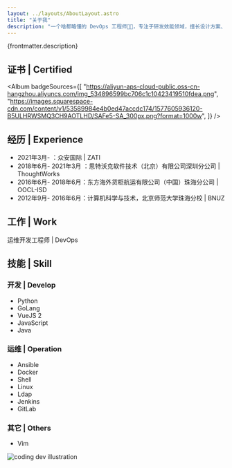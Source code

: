 ```yaml
---
layout: ../layouts/AboutLayout.astro
title: "关于我"
description: "一个啥都略懂的 DevOps 工程师👨‍🔧，专注于研发效能领域，擅长设计方案、应用新技术解决研发过程中的各种问题。"
---
```



{frontmatter.description}

<Socials />

## 证书 | Certified

<div
  data-iframe-width="150"
  data-iframe-height="270"
  data-share-badge-id="086e450e-b4bb-48e0-9bfe-2d3ad8922c96"
  data-share-badge-host="https://www.credly.com"
></div>
<script
  type="text/javascript"
  async
  src="//cdn.credly.com/assets/utilities/embed.js"
></script>

<Album
  badgeSources={[
    "https://aliyun-aps-cloud-public.oss-cn-hangzhou.aliyuncs.com/img_534896599bc706c1c10423419510fdea.png",
    "https://images.squarespace-cdn.com/content/v1/53589984e4b0ed47accdc174/1577605936120-B5ULHRWSMQ3CH9AOTLHD/SAFe5-SA_300px.png?format=1000w",
  ]}
/>

## 经历 | Experience

- 2021年3月- ：众安国际 | ZATI
- 2018年6月- 2021年3月 ：思特沃克软件技术（北京）有限公司深圳分公司 | ThoughtWorks
- 2016年6月- 2018年6月：东方海外货柜航运有限公司（中国）珠海分公司 | OOCL-ISD
- 2012年9月- 2016年6月：计算机科学与技术，北京师范大学珠海分校 | BNUZ

## 工作 | Work

运维开发工程师 | DevOps

## 技能 | Skill

### 开发 | Develop

- Python
- GoLang
- VueJS 2
- JavaScript
- Java

### 运维 | Operation

- Ansible
- Docker
- Shell
- Linux
- Ldap
- Jenkins
- GitLab

### 其它 | Others

- Vim

<div>
  <img
    src="/assets/dev.svg"
    class="mx-auto sm:w-1/2"
    alt="coding dev illustration"
  />
</div>
